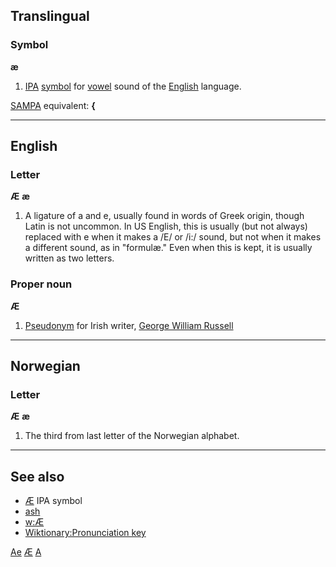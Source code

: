 {{rfc}}
==Translingual==
===Symbol===
'''æ'''
#[[w:International_Phonetic_Alphabet|IPA]] [[symbol]] for [[vowel]] sound of the [[English]] language.
[[SAMPA]] equivalent: '''{'''

----

==English==
===Letter===
'''Æ'''  '''æ'''

# A ligature of a and e, usually found in words of Greek origin, though Latin is not uncommon.  In US English, this is usually (but not always) replaced with e when it makes a /E/ or /i:/ sound, but not when it makes a different sound, as in "formulæ."  Even when this is kept, it is usually written as two letters.

===Proper noun===
'''Æ'''

#[[pseudonym|Pseudonym]] for Irish writer, [[w:George William Russell|George William Russell]]  

----

==Norwegian==
===Letter===
'''Æ'''  '''æ'''
#The third from last letter of the Norwegian alphabet.

----

==See also==
*[[Æ]] IPA symbol
*[[ash]]
*[[w:Æ]]
*[[Wiktionary:Pronunciation key]]

[[Category:Latin letters|Ae]]
[[Category:Latin letters|Æ]]
[[Category:IPA symbols|A]]